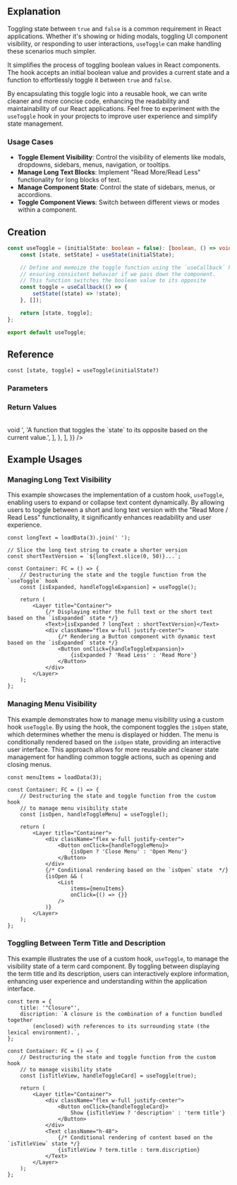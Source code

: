 
<ContentWrapper>

## Explanation

Toggling state between `true` and `false` is a common requirement in React applications. Whether it's showing or hiding modals, toggling UI component visibility, or responding to user interactions, `useToggle` can make handling these scenarios much simpler.

It simplifies the process of toggling boolean values in React components. The hook accepts an initial boolean value and provides a current state and a function to effortlessly toggle it between `true` and `false`.

By encapsulating this toggle logic into a reusable hook, we can write cleaner and more concise code, enhancing the readability and maintainability of our React applications. Feel free to experiment with the `useToggle` hook in your projects to improve user experience and simplify state management.

### Usage Cases

-   **Toggle Element Visibility**: Control the visibility of elements like modals, dropdowns, sidebars, menus, navigation, or tooltips.
-   **Manage Long Text Blocks**: Implement "Read More/Read Less" functionality for long blocks of text.
-   **Manage Component State**: Control the state of sidebars, menus, or accordions.
-   **Toggle Component Views**: Switch between different views or modes within a component.

</ContentWrapper>

<ContentWrapper>

## Creation

```typescript
const useToggle = (initialState: boolean = false): [boolean, () => void] => {
    const [state, setState] = useState(initialState);

    // Define and memoize the toggle function using the `useCallback` hook,
    // ensuring consistent behavior if we pass down the component.
    // This function switches the boolean value to its opposite
    const toggle = useCallback(() => {
        setState((state) => !state);
    }, []);

    return [state, toggle];
};

export default useToggle;
```

</ContentWrapper>

<ContentWrapper>

## Reference

```tsx
const [state, toggle] = useToggle(initialState?)
```

### Parameters

<Table
    tableContent={{
        headerItems: ['Name', 'Type', 'Description'],
        bodyItems: [
            {
                head: 'initialState (optional)',
                cells: [
                    'boolean',
                    'The boolean value you want the state to be initially. Defaults to `false`.',
                ],
            },
        ],
    }}
/>

### Return Values

<Table
    tableContent={{
        headerItems: ['Name', 'Type', 'Description'],
        bodyItems: [
            {
                head: 'state',
                cells: [
                    'boolean',
                    'The boolean value representing the current state.',
                ],
            },
            {
                head: 'toggle',
                cells: [
                    '() => void ',
                    'A function that toggles the `state` to its opposite based on the current value.',
                ],
            },
        ],
    }}
/>

</ContentWrapper>

<ContentWrapper>

## Example Usages

### Managing Long Text Visibility

This example showcases the implementation of a custom hook, `useToggle`, enabling users to expand or collapse text content dynamically. By allowing users to toggle between a short and long text version with the "Read More / Read Less" functionality, it significantly enhances readability and user experience.

```tsx
const longText = loadData(3).join(' ');

// Slice the long text string to create a shorter version
const shortTextVersion = `${longText.slice(0, 50)}...`;

const Container: FC = () => {
    // Destructuring the state and the toggle function from the `useToggle` hook
    const [isExpanded, handleToggleExpansion] = useToggle();

    return (
        <Layer title="Container">
            {/* Displaying either the full text or the short text based on the `isExpanded` state */}
            <Text>{isExpanded ? longText : shortTextVersion}</Text>
            <div className="flex w-full justify-center">
                {/* Rendering a Button component with dynamic text based on the `isExpanded` state */}
                <Button onClick={handleToggleExpansion}>
                    {isExpanded ? 'Read Less' : 'Read More'}
                </Button>
            </div>
        </Layer>
    );
};
```

<ExampleWrapper>
    <CaseLongTextBlock />
</ExampleWrapper>

### Managing Menu Visibility

This example demonstrates how to manage menu visibility using a custom hook `useToggle`. By using the hook, the component toggles the `isOpen` state, which determines whether the menu is displayed or hidden. The menu is conditionally rendered based on the `isOpen` state, providing an interactive user interface. This approach allows for more reusable and cleaner state management for handling common toggle actions, such as opening and closing menus.

```tsx
const menuItems = loadData(3);

const Container: FC = () => {
    // Destructuring the state and toggle function from the custom hook
    // to manage menu visibility state
    const [isOpen, handleToggleMenu] = useToggle();

    return (
        <Layer title="Container">
            <div className="flex w-full justify-center">
                <Button onClick={handleToggleMenu}>
                    {isOpen ? 'Close Menu' : 'Open Menu'}
                </Button>
            </div>
            {/* Conditional rendering based on the `isOpen` state  */}
            {isOpen && (
                <List
                    items={menuItems}
                    onClick={() => {}}
                />
            )}
        </Layer>
    );
};
```

<ExampleWrapper>
    <CaseMenu />
</ExampleWrapper>

### Toggling Between Term Title and Description

This example illustrates the use of a custom hook, `useToggle`, to manage the visibility state of a term card component. By toggling between displaying the term title and its description, users can interactively explore information, enhancing user experience and understanding within the application interface.

```tsx
const term = {
    title: '"Closure"',
    discription: `A closure is the combination of a function bundled together
		(enclosed) with references to its surrounding state (the lexical environment).`,
};

const Container: FC = () => {
    // Destructuring the state and toggle function from the custom hook
    // to manage visibility state
    const [isTitleView, handleToggleCard] = useToggle(true);

    return (
        <Layer title="Container">
            <div className="flex w-full justify-center">
                <Button onClick={handleToggleCard}>
                    Show {isTitleView ? 'description' : 'term title'}
                </Button>
            </div>
            <Text className="h-48">
                {/* Conditional rendering of content based on the `isTitleView` state */}
                {isTitleView ? term.title : term.discription}
            </Text>
        </Layer>
    );
};
```

<ExampleWrapper>
    <CaseTermCard />
</ExampleWrapper>

</ContentWrapper>
